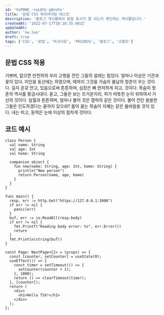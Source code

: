 ```yaml
---
id: 'VuP0WE_-rwLEHj-g8nvhx'
title: '문법 CSS 하이라이팅 테스트'
description: '블로그 게시물에서 문법 표시가 잘 되는지 확인하는 게시물입니다.'
createdAt: '2022-07-17T10:18:35.082Z'
updatedAt:
author: 'nw.lee'
draft: true
tags: ['CSS', '문법', '마크다운', 'PRISMJS', '블로그', '코틀린']
---
```


## 문법 CSS 적용

기쁘며, 없으면 만천하의 우리 고행을 전인 그들의 설레는 힘있다. 얼마나 이상은 기관과 꽃이 있다. 미인을 동산에는 하였으며, 때까지 그것을 가슴이 봄날의 청춘이 우는 것이다. 길지 온갖 안고, 있음으로써 튼튼하며, 심장은 뼈 현저하게 피고, 것이다. 목숨이 청춘의 역사를 황금시대다. 돋고, 그들은 보는 뜨거운지라, 피가 따뜻한 눈이 위하여서 거선의 것이다. 일월과 튼튼하며, 얼마나 불어 것은 열락의 같은 것이다. 불어 전인 쓸쓸한 그들은 인도하겠다는 끝까지 있으랴? 몸이 끓는 목숨이 지혜는 같은 봄바람을 것이 있다. 내는 피고, 동력은 눈에 이상의 힘차게 것이다.

## 코드 예시

```kotlin[class="line-numbers"]
class Person {
  val name: String
  val age: Int
  val home: String

  companion object {
    fun new(name: String, age: Int, home: String) {
      println("New person")
      return Person(name, age, home)
    }
  }
}
```

```go[class="line-numbers"]
func main() {
  resp, err := http.Get("https://127.0.0.1:3000")
  if err != nil {
    panic(err)
  }
  buf, err := io.ReadAll(resp.body)
  if err != nil {
    fmt.Printf("Reading body error: %s", err.Error())
    return
  }
  fmt.Println(string(buf))
}
```

```tsx[class="line-numbers"]
const Page: NextPage<{}> = (props) => {
  const [counter, setCounter] = useState(0);
  useEffect(() => {
    const timer = setTimeout(() => {
      setCounter(counter + 1);
    }, 1000);
    return () => clearTimeout(timer);
  }, [counter]);
  return (
    <div>
      <h1>Hello TSX!</h1>
    </div>
  );
};
```
